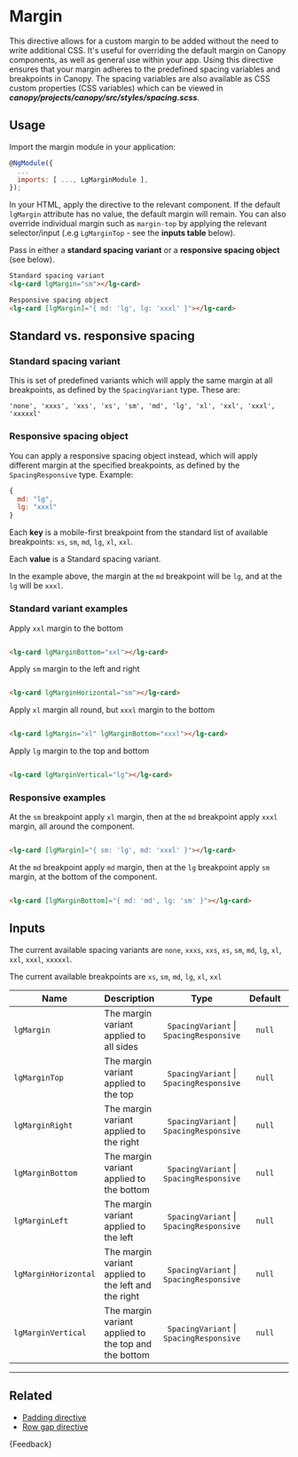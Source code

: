 
<Meta title="Helpers/Directives/Margin/Guide" />

# Margin

This directive allows for a custom margin to be added without the need to write additional CSS. It's useful for overriding the default margin on Canopy components, as well as general use within your app. Using this directive ensures that your margin adheres to the predefined spacing variables and breakpoints in Canopy. The spacing variables are also available as CSS custom properties (CSS variables) which can be viewed in _**canopy/projects/canopy/src/styles/spacing.scss**_.

## Usage

Import the margin module in your application:

```js
@NgModule({
  ...
  imports: [ ..., LgMarginModule ],
});
```

In your HTML, apply the directive to the relevant component. If the default `lgMargin` attribute has no value, the default margin will remain. You can also override individual margin such as `margin-top` by applying the relevant selector/input (.e.g `LgMarginTop` - see the **inputs table** below).

Pass in either a **standard spacing variant** or a **responsive spacing object** (see below).

```html
Standard spacing variant
<lg-card lgMargin="sm"></lg-card>

Responsive spacing object
<lg-card [lgMargin]="{ md: 'lg', lg: 'xxxl' }"></lg-card>
```

## Standard vs. responsive spacing

### Standard spacing variant

This is set of predefined variants which will apply the same margin at all breakpoints, as defined by the `SpacingVariant` type. These are:

```
'none', 'xxxs', 'xxs', 'xs', 'sm', 'md', 'lg', 'xl', 'xxl', 'xxxl', 'xxxxxl'
```

### Responsive spacing object

You can apply a responsive spacing object instead, which will apply different margin at the specified breakpoints, as defined by the `SpacingResponsive` type. Example:

```js
{
  md: "lg",
  lg: "xxxl"
}
```

Each **key** is a mobile-first breakpoint from the standard list of available breakpoints: `xs`, `sm`, `md`, `lg`, `xl`, `xxl`.

Each **value** is a Standard spacing variant.

In the example above, the margin at the `md` breakpoint will be `lg`, and at the `lg` will be `xxxl`.


### Standard variant examples

Apply `xxl` margin to the bottom

```html

<lg-card lgMarginBottom="xxl"></lg-card>

```

Apply `sm` margin to the left and right

```html

<lg-card lgMarginHorizontal="sm"></lg-card>

```

Apply `xl` margin all round, but `xxxl` margin to the bottom

```html

<lg-card lgMargin="xl" lgMarginBottom="xxxl"></lg-card>

```

Apply `lg` margin to the top and bottom

```html

<lg-card lgMarginVertical="lg"></lg-card>

```

### Responsive examples


At the `sm` breakpoint apply `xl` margin, then at the `md` breakpoint apply `xxxl` margin, all around the component.

```html

<lg-card [lgMargin]="{ sm: 'lg', md: 'xxxl' }"></lg-card>

```

At the `md` breakpoint apply `md` margin, then at the `lg` breakpoint apply `sm` margin, at the bottom of the component.

```html

<lg-card [lgMarginBottom]="{ md: 'md', lg: 'sm' }"></lg-card>

```

## Inputs

The current available spacing variants are `none`, `xxxs`, `xxs`, `xs`, `sm`, `md`, `lg`, `xl`, `xxl`, `xxxl`, `xxxxxl`.

The current available breakpoints are `xs`, `sm`, `md`, `lg`, `xl`, `xxl`

| Name                 | Description                                          |                  Type                   | Default | Required |
|----------------------|------------------------------------------------------|:---------------------------------------:|:-------:|:--------:|
| `lgMargin`           | The margin variant applied to all sides              | `SpacingVariant` \| `SpacingResponsive` | `null`  |    No    |
| `lgMarginTop`        | The margin variant applied to the top                | `SpacingVariant` \| `SpacingResponsive` | `null`  |    No    |
| `lgMarginRight`      | The margin variant applied to the right              | `SpacingVariant` \| `SpacingResponsive` | `null`  |    No    |
| `lgMarginBottom`     | The margin variant applied to the bottom             | `SpacingVariant` \| `SpacingResponsive` | `null`  |    No    |
| `lgMarginLeft`       | The margin variant applied to the left               | `SpacingVariant` \| `SpacingResponsive` | `null`  |    No    |
| `lgMarginHorizontal` | The margin variant applied to the left and the right | `SpacingVariant` \| `SpacingResponsive` | `null`  |    No    |
| `lgMarginVertical`   | The margin variant applied to the top and the bottom | `SpacingVariant` \| `SpacingResponsive` | `null`  |    No    |

---

## Related

- [Padding directive](./?path=/docs/helpers-directives-padding-guide--docs)
- [Row gap directive](./?path=/docs/helpers-directives-row-gap-guide--docs)

<Markdown>{Feedback}</Markdown>

